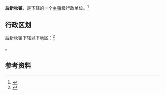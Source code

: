 {{中国乡级行政区|21/09/22/105/000}}

'''后新秋镇'''，是{{PRC admin/fullname|21/09/22/105/000|3}}下辖的一个[[乡镇|乡镇]]级行政单位。<ref>{{PRC admin/ref sgc|{{PRC admin/parent|21/09/22/105/000}}}}</ref>

== 行政区划 ==

后新秋镇下辖以下地区：<ref>{{PRC admin/ref sgc|21/09/22/105/000}}</ref>

{{PRC admin/children|21/09/22/105/000}}。

== 参考资料 ==

{{reflist}}

{{行政区划小作品}}
{{PRC admin/navcat|21/09/22/105/000}}